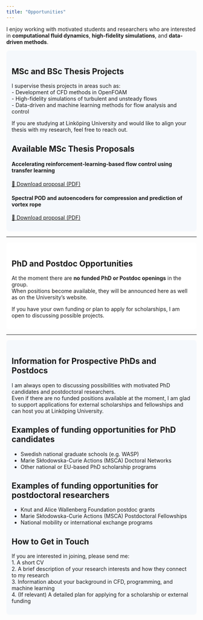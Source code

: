 ```yaml
---
title: "Opportunities"
---
```


I enjoy working with motivated students and researchers who are interested in **computational fluid dynamics**, **high-fidelity simulations**, and **data-driven methods**.  

::: {.section-background style="background-color:#f5f8fc; padding: 1em; border-radius: 8px;"}
# MSc and BSc Thesis Projects

I supervise thesis projects in areas such as:    
 - Development of CFD methods in OpenFOAM  
 - High-fidelity simulations of turbulent and unsteady flows  
 - Data-driven and machine learning methods for flow analysis and control  

If you are studying at Linköping University and would like to align your thesis with my research, feel free to reach out.  

## Available MSc Thesis Proposals

:::: {.cards}
::: {.card}
#### Accelerating reinforcement-learning-based flow control using transfer learning
[📄 Download proposal (PDF)](files/MasterThesis_CFD_DRL_TL.pdf)
:::


::: {.card}
#### Spectral POD and autoencoders for compression and prediction of vortex rope
[📄 Download proposal (PDF)](files/MasterThesis_Modal_Vortex.pdf)
:::

::::
:::

---

::: {.section-background style="background-color:#ffffff; padding: 1em; border-radius: 8px;"}
# PhD and Postdoc Opportunities

At the moment there are **no funded PhD or Postdoc openings** in the group.  
When positions become available, they will be announced here as well as on the University’s website.  

If you have your own funding or plan to apply for scholarships, I am open to discussing possible projects.  
:::

---

::: {.section-background style="background-color:#f5f8fc; padding: 1em; border-radius: 8px;"}
# Information for Prospective PhDs and Postdocs

I am always open to discussing possibilities with motivated PhD candidates and postdoctoral researchers.  
Even if there are no funded positions available at the moment, I am glad to support applications for external scholarships and fellowships and can host you at Linköping University.  

## Examples of funding opportunities for PhD candidates
- Swedish national graduate schools (e.g. WASP)  
- Marie Skłodowska-Curie Actions (MSCA) Doctoral Networks  
- Other national or EU-based PhD scholarship programs  

## Examples of funding opportunities for postdoctoral researchers
- Knut and Alice Wallenberg Foundation postdoc grants  
- Marie Skłodowska-Curie Actions (MSCA) Postdoctoral Fellowships  
- National mobility or international exchange programs  

## How to Get in Touch
If you are interested in joining, please send me:  
1. A short CV  
2. A brief description of your research interests and how they connect to my research  
3. Information about your background in CFD, programming, and machine learning  
4. (If relevant) A detailed plan for applying for a scholarship or external funding  
:::
